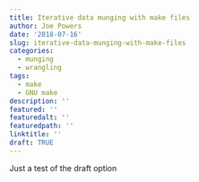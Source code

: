 ```yaml
---
title: Iterative data munging with make files
author: Joe Powers
date: '2018-07-16'
slug: iterative-data-munging-with-make-files
categories:
  - munging
  - wrangling
tags:
  - make
  - GNU make
description: ''
featured: ''
featuredalt: ''
featuredpath: ''
linktitle: ''
draft: TRUE
---
```


Just a test of the draft option